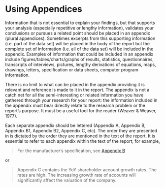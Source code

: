 # Using Appendices {#appendix-ref-label}

Information that is not essential to explain your findings, but that supports
your analysis (especially repetitive or lengthy information), validates your
conclusions or pursues a related point should be placed in an appendix (plural
appendices). Sometimes excerpts from this supporting information (i.e. part of
the data set) will be placed in the body of the report but the complete set of
information (i.e. all of the data set) will be included in the appendix.
Examples of information that could be included in an appendix include
figures/tables/charts/graphs of results, statistics, questionnaires, transcripts
of interviews, pictures, lengthy derivations of equations, maps, drawings,
letters, specification or data sheets, computer program information.

There is no limit to what can be placed in the appendix providing it is relevant
and reference is made to it in the report. The appendix is not a catch net for
all the semi-interesting or related information you have gathered through your
research for your report: the information included in the appendix must bear
directly relate to the research problem or the report's purpose. It must be a
useful tool for the reader (Weaver & Weaver, 1977).

Each separate appendix should be lettered (Appendix A, Appendix B, Appendix B1,
Appendix B2, Appendix C, etc). The order they are presented in is dictated by
the order they are mentioned in the text of the report. It is essential to refer
to each appendix within the text of the report; for example,

> For the manufacturer's specification, see [Appendix B](#appendix-ref-label)

or

> Appendix C contains the YoY shareholder account growth rates. The rates are
high. The increasing growth rate of accounts will significantly affect the
valuation of the company.

